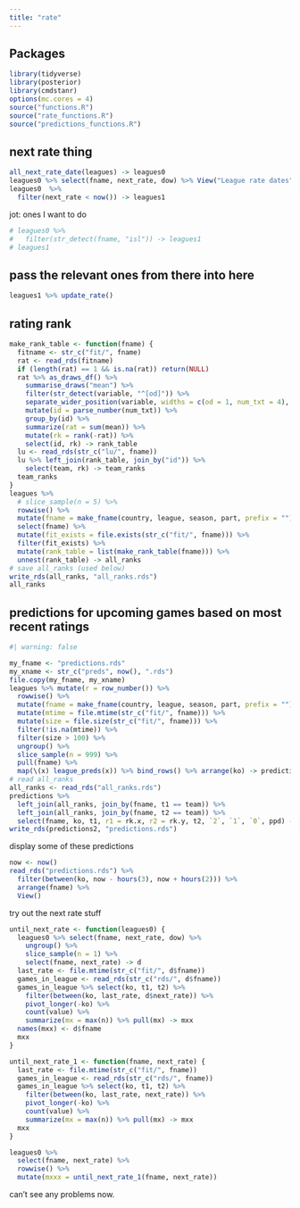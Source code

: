```yaml
---
title: "rate"
---
```


## Packages

```r
library(tidyverse)
library(posterior)
library(cmdstanr)
options(mc.cores = 4)
source("functions.R")
source("rate_functions.R")
source("predictions_functions.R")
```

## next rate thing

```r
all_next_rate_date(leagues) -> leagues0
leagues0 %>% select(fname, next_rate, dow) %>% View("League rate dates")
leagues0  %>% 
  filter(next_rate < now()) -> leagues1
```

jot: ones I want to do

```r
# leagues0 %>%
#   filter(str_detect(fname, "isl")) -> leagues1
# leagues1
```

## pass the relevant ones from there into here

```r
leagues1 %>% update_rate() 
```

## rating rank

```r
make_rank_table <- function(fname) {
  fitname <- str_c("fit/", fname)
  rat <- read_rds(fitname)
  if (length(rat) == 1 && is.na(rat)) return(NULL)
  rat %>% as_draws_df() %>% 
    summarise_draws("mean") %>% 
    filter(str_detect(variable, "^[od]")) %>% 
    separate_wider_position(variable, widths = c(od = 1, num_txt = 4), too_few = "align_start") %>% 
    mutate(id = parse_number(num_txt)) %>% 
    group_by(id) %>% 
    summarize(rat = sum(mean)) %>% 
    mutate(rk = rank(-rat)) %>% 
    select(id, rk) -> rank_table
  lu <- read_rds(str_c("lu/", fname))
  lu %>% left_join(rank_table, join_by("id")) %>% 
    select(team, rk) -> team_ranks
  team_ranks
}
leagues %>% 
  # slice_sample(n = 5) %>% 
  rowwise() %>% 
  mutate(fname = make_fname(country, league, season, part, prefix = ""))%>% 
  select(fname) %>%
  mutate(fit_exists = file.exists(str_c("fit/", fname))) %>% 
  filter(fit_exists) %>% 
  mutate(rank_table = list(make_rank_table(fname))) %>% 
  unnest(rank_table) -> all_ranks
# save all_ranks (used below)
write_rds(all_ranks, "all_ranks.rds")
all_ranks
```

## predictions for upcoming games based on most recent ratings

```r
#| warning: false

my_fname <- "predictions.rds"
my_xname <- str_c("preds", now(), ".rds")
file.copy(my_fname, my_xname)
leagues %>% mutate(r = row_number()) %>% 
  rowwise() %>% 
  mutate(fname = make_fname(country, league, season, part, prefix = "")) %>% 
  mutate(mtime = file.mtime(str_c("fit/", fname))) %>% 
  mutate(size = file.size(str_c("fit/", fname))) %>% 
  filter(!is.na(mtime)) %>% 
  filter(size > 100) %>% 
  ungroup() %>% 
  slice_sample(n = 999) %>%
  pull(fname) %>% 
  map(\(x) league_preds(x)) %>% bind_rows() %>% arrange(ko) -> predictions
# read all_ranks
all_ranks <- read_rds("all_ranks.rds")
predictions %>% 
  left_join(all_ranks, join_by(fname, t1 == team)) %>% 
  left_join(all_ranks, join_by(fname, t2 == team)) %>% 
  select(fname, ko, t1, r1 = rk.x, r2 = rk.y, t2, `2`, `1`, `0`, ppd) -> predictions2
write_rds(predictions2, "predictions.rds")
```

display some of these predictions

```r
now <- now()
read_rds("predictions.rds") %>% 
  filter(between(ko, now - hours(3), now + hours(2))) %>% 
  arrange(fname) %>% 
  View()
```

try out the next rate stuff

```r
until_next_rate <- function(leagues0) {
  leagues0 %>% select(fname, next_rate, dow) %>% 
    ungroup() %>% 
    slice_sample(n = 1) %>% 
    select(fname, next_rate) -> d
  last_rate <- file.mtime(str_c("fit/", d$fname))
  games_in_league <- read_rds(str_c("rds/", d$fname))
  games_in_league %>% select(ko, t1, t2) %>% 
    filter(between(ko, last_rate, d$next_rate)) %>% 
    pivot_longer(-ko) %>% 
    count(value) %>% 
    summarize(mx = max(n)) %>% pull(mx) -> mxx
  names(mxx) <- d$fname
  mxx
}
```

```r
until_next_rate_1 <- function(fname, next_rate) {
  last_rate <- file.mtime(str_c("fit/", fname))
  games_in_league <- read_rds(str_c("rds/", fname))
  games_in_league %>% select(ko, t1, t2) %>% 
    filter(between(ko, last_rate, next_rate)) %>% 
    pivot_longer(-ko) %>% 
    count(value) %>% 
    summarize(mx = max(n)) %>% pull(mx) -> mxx
  mxx
}
```

```r
leagues0 %>% 
  select(fname, next_rate) %>% 
  rowwise() %>% 
  mutate(mxxx = until_next_rate_1(fname, next_rate))
```

can't see any problems now.
